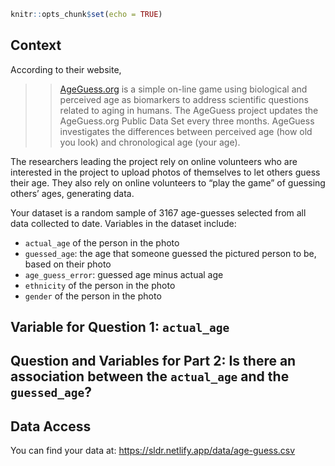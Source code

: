 

```r
knitr::opts_chunk$set(echo = TRUE)
```

## Context

According to their website,

>> [AgeGuess.org](https://www.ageguess.org/home) is a simple on-line game using biological and perceived age as biomarkers to address scientific questions related to aging in humans. The AgeGuess project updates the AgeGuess.org Public Data Set every three months. AgeGuess investigates the differences between perceived age (how old you look) and chronological age (your age).

The researchers leading the project rely on online volunteers who are interested in the project to upload photos of themselves to let others guess their age. They also rely on online volunteers to "play the game" of guessing others' ages, generating data.

Your dataset is a random sample of 3167 age-guesses selected from all data collected to date. Variables in the dataset include:

- `actual_age` of the person in the photo
- `guessed_age`: the age that someone guessed the pictured person to be, based on their photo
- `age_guess_error`: guessed age minus actual age
- `ethnicity` of the person in the photo
- `gender` of the person in the photo

## Variable for Question 1: `actual_age`



## Question and Variables for Part 2: Is there an association between the `actual_age` and the `guessed_age`?



## Data Access

You can find your data at: <https://sldr.netlify.app/data/age-guess.csv>

